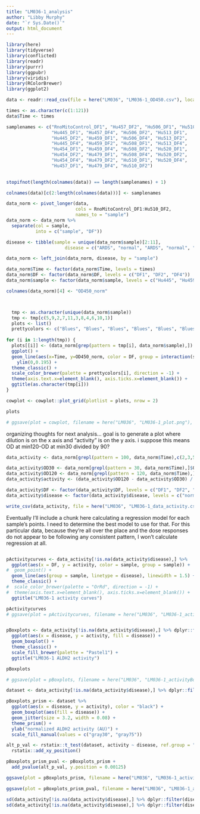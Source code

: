 ```yaml
---
title: "LM036-1_analysis"
author: "Libby Murphy"
date: "`r Sys.Date()`"
output: html_document
---
```

```r
library(here)
library(tidyverse)
library(conflicted)
library(readr)
library(purrr)
library(ggpubr)
library(viridis)
library(RColorBrewer)
library(ggplot2)
```

```r
data <- readr::read_csv(file = here("LM036", "LM036-1_OD450.csv"), locale=locale(encoding="latin1"))#[,c(2:32)]

times <- as.character(c(1:121))
data$Time <- times

samplenames <- c("RnoMitoControl_DF1", "Hu457_DF2", "Hu506_DF1", "Hu510_DF4", 
                 "Hu445_DF1", "Hu457_DF4", "Hu506_DF2", "Hu513_DF1", 
                 "Hu445_DF2", "Hu459_DF1", "Hu506_DF4", "Hu513_DF2",
                 "Hu445_DF4", "Hu459_DF2", "Hu508_DF1", "Hu513_DF4",
                 "Hu454_DF1", "Hu459_DF4", "Hu508_DF2", "Hu520_DF1",
                 "Hu454_DF2", "Hu479_DF1", "Hu508_DF4", "Hu520_DF2",
                 "Hu454_DF4", "Hu479_DF2", "Hu510_DF1", "Hu520_DF4",
                 "Hu457_DF1", "Hu479_DF4", "Hu510_DF2")
                 

stopifnot(length(colnames(data)) == length(samplenames) + 1)

colnames(data)[c(2:length(colnames(data)))] <- samplenames

data_norm <- pivot_longer(data, 
                          cols = RnoMitoControl_DF1:Hu510_DF2, 
                          names_to = "sample")
data_norm <- data_norm %>% 
  separate(col = sample,
           into = c("sample", "DF"))

disease <- tibble(sample = unique(data_norm$sample)[2:11],
                      disease = c("ARDS", "normal", "ARDS", "normal", "normal", "normal", "normal", "ARDS", "ARDS", "normal"))

data_norm <- left_join(data_norm, disease, by = "sample")
```

```r
data_norm$Time <- factor(data_norm$Time, levels = times)
data_norm$DF <- factor(data_norm$DF, levels = c("DF1", "DF2", "DF4"))
data_norm$sample <- factor(data_norm$sample, levels = c("Hu445", "Hu459", "Hu479", "Hu506", "Hu508", "Hu513", "Hu454", "Hu457", "Hu510", "Hu520", "RnoMitoControl"))

colnames(data_norm)[4] <- "OD450_norm"



  tmp <- as.character(unique(data_norm$sample))
  tmp <- tmp[c(5,9,2,7,11,3,8,4,6,10,1)]
  plots <- list()
  prettycolors <- c("Blues", "Blues", "Blues", "Blues", "Blues", "Blues", "OrRd", "OrRd", "OrRd", "OrRd", "PRGn")
  
for (i in 1:length(tmp)) {
  plots[[i]] <- (data_norm[grep(pattern = tmp[i], data_norm$sample),]) %>%
  ggplot() +
  geom_line(aes(x=Time, y=OD450_norm, color = DF, group = interaction(sample, DF),linetype = sample), linewidth = 1.25) +
    ylim(0,0.195) +
  theme_classic() +
  scale_color_brewer(palette = prettycolors[i], direction = -1) +
  theme(axis.text.x=element_blank(), axis.ticks.x=element_blank()) +
  ggtitle(as.character(tmp[i]))
}

cowplot <- cowplot::plot_grid(plotlist = plots, nrow = 2)

plots

# ggsave(plot = cowplot, filename = here("LM036", "LM036-1_plot.png"), device = "png", height = 10, width = 20, bg = "white")

```

organizing thoughts for next analysis...
goal is to generate a plot where dilution is on the x axis and "activity" is on the y axis. i suppose this means OD at min120-OD at min30 divided by 90?

```r
data_activity <- data_norm[grepl(pattern = 100, data_norm$Time),c(2,3,5)]

data_activity$OD30 <- data_norm[grepl(pattern = 30, data_norm$Time),]$OD450_norm
data_activity$OD120 <- data_norm[grepl(pattern = 120, data_norm$Time),]$OD450_norm
data_activity$activity <- (data_activity$OD120 - data_activity$OD30) / 90

data_activity$DF <- factor(data_activity$DF, levels = c("DF1", "DF2", "DF4"))
data_activity$disease <- factor(data_activity$disease, levels = c("normal", "ARDS"))

write_csv(data_activity, file = here("LM036", "LM036-1_data_activity.csv"))
```

Eventually I'll include a chunk here calculating a regression model for each sample's points. I need to determine the best model to use for that. For this particular data, because they're all over the place and the dose responses do not appear to be following any consistent pattern, I won't calculate regression at all.
```r
```

```r
pActivitycurves <- data_activity[!is.na(data_activity$disease),] %>% 
  ggplot(aes(x = DF, y = activity, color = sample, group = sample)) +
#  geom_point() +
  geom_line(aes(group = sample, linetype = disease), linewidth = 1.5) +
  theme_classic() +
#  scale_color_brewer(palette = "OrRd", direction = -1) +
#  theme(axis.text.x=element_blank(), axis.ticks.x=element_blank()) +
  ggtitle("LM036-1 activity curves")

pActivitycurves
# ggsave(plot = pActivitycurves, filename = here("LM036", "LM036-1_activityPlot.png"), device = "png")


pBoxplots <- data_activity[!is.na(data_activity$disease),] %>% dplyr::filter(DF == "DF1") %>%
  ggplot(aes(x = disease, y = activity, fill = disease)) +
  geom_boxplot() +
  theme_classic() +
  scale_fill_brewer(palette = "Pastel1") +
  ggtitle("LM036-1 ALDH2 activity")

pBoxplots

# ggsave(plot = pBoxplots, filename = here("LM036", "LM036-1_activityBoxplots.png"), device = "png")
```

```r
dataset <- data_activity[!is.na(data_activity$disease),] %>% dplyr::filter(DF == "DF1")

pBoxplots_prism <- dataset %>%
  ggplot(aes(x = disease, y = activity), color = "black") +
  geom_boxplot(aes(fill = disease)) +
  geom_jitter(size = 3.2, width = 0.08) +
  theme_prism() +
  ylab("normalized ALDH2 activity (AU)") +
  scale_fill_manual(values = c("gray30", "gray75"))

alt_p_val <- rstatix::t_test(dataset, activity ~ disease, ref.group = "normal") %>%
  rstatix::add_xy_position()

pBoxplots_prism_pval <- pBoxplots_prism +
  add_pvalue(alt_p_val, y.position = 0.00125)

ggsave(plot = pBoxplots_prism, filename = here("LM036", "LM036-1_activityBoxplots_prism.png"), height = 8, width = 8, device = "png")

ggsave(plot = pBoxplots_prism_pval, filename = here("LM036", "LM036-1_activityBoxplots_prism_pval.png"), height = 8, width = 8, device = "png")

```

```r
sd(data_activity[!is.na(data_activity$disease),] %>% dplyr::filter(disease == "ARDS") %>% dplyr::select(activity) %>% as.matrix() * 90)
sd(data_activity[!is.na(data_activity$disease),] %>% dplyr::filter(disease == "normal") %>% dplyr::select(activity) %>% as.matrix() * 90)
```